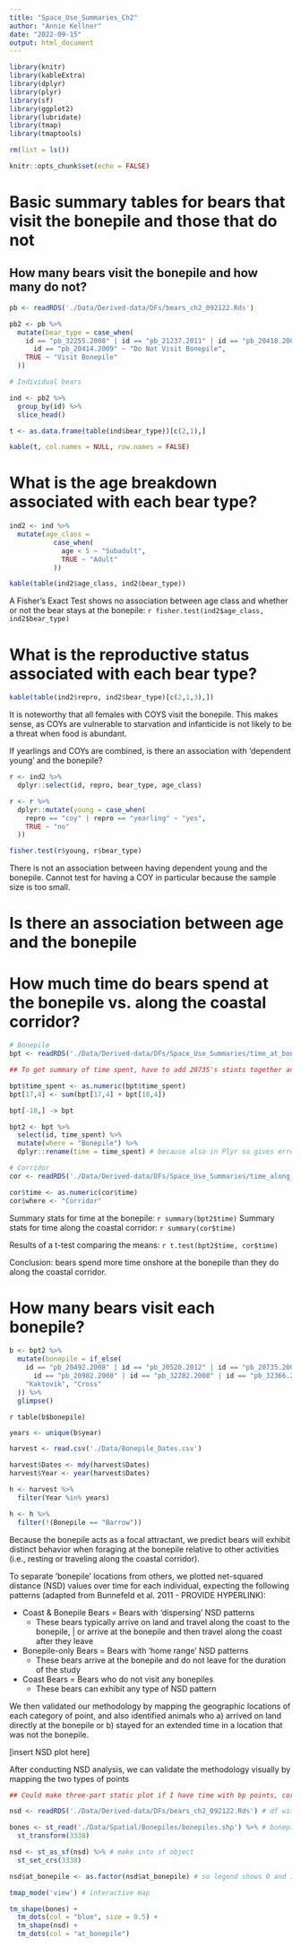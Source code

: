 ```yaml
---
title: "Space_Use_Summaries_Ch2"
author: "Annie Kellner"
date: "2022-09-15"
output: html_document
---
```


```r

library(knitr)
library(kableExtra)
library(dplyr)
library(plyr)
library(sf)
library(ggplot2)
library(lubridate)
library(tmap)
library(tmaptools)

rm(list = ls())

knitr::opts_chunk$set(echo = FALSE)

```

# Basic summary tables for bears that visit the bonepile and those that do not

## How many bears visit the bonepile and how many do not?


```r

pb <- readRDS('./Data/Derived-data/DFs/bears_ch2_092122.Rds')

pb2 <- pb %>%
  mutate(bear_type = case_when(
    id == "pb_32255.2008" | id == "pb_21237.2011" | id == "pb_20418.2005" | 
      id == "pb_20414.2009" ~ "Do Not Visit Bonepile",
    TRUE ~ "Visit Bonepile"
  ))

# Individual bears

ind <- pb2 %>%
  group_by(id) %>%
  slice_head() 

t <- as.data.frame(table(ind$bear_type))[c(2,1),]

kable(t, col.names = NULL, row.names = FALSE)

```

# What is the age breakdown associated with each bear type?

```r

ind2 <- ind %>%
  mutate(age_class = 
           case_when(
             age < 5 ~ "Subadult",
             TRUE ~ "Adult"
           ))

kable(table(ind2$age_class, ind2$bear_type))

```

A Fisher's Exact Test shows no association between age class and whether or not the bear stays at the bonepile: 
`r fisher.test(ind2$age_class, ind2$bear_type)`


# What is the reproductive status associated with each bear type?


```r

kable(table(ind2$repro, ind2$bear_type)[c(2,1,3),])

```

It is noteworthy that all females with COYS visit the bonepile. This makes sense, as COYs are vulnerable to starvation and infanticide is not likely to be a threat when food is abundant. 

If yearlings and COYs are combined, is there an association with 'dependent young' and the bonepile?

```r

r <- ind2 %>%
  dplyr::select(id, repro, bear_type, age_class) 

r <- r %>%
  dplyr::mutate(young = case_when( 
    repro == "coy" | repro == "yearling" ~ "yes",
    TRUE ~ "no"
  ))

fisher.test(r$young, r$bear_type)
```

There is not an association between having dependent young and the bonepile. Cannot test for having a COY in particular because the sample size is too small. 

# Is there an association between age and the bonepile


# How much time do bears spend at the bonepile vs. along the coastal corridor?

```r

# Bonepile
bpt <- readRDS('./Data/Derived-data/DFs/Space_Use_Summaries/time_at_bonepile.Rds')

## To get summary of time spent, have to add 20735's stints together and remove second entry

bpt$time_spent <- as.numeric(bpt$time_spent)
bpt[17,4] <- sum(bpt[17,4] + bpt[18,4])

bpt[-18,] -> bpt

bpt2 <- bpt %>%
  select(id, time_spent) %>%
  mutate(where = "Bonepile") %>%
  dplyr::rename(time = time_spent) # because also in Plyr so gives error

# Corridor
cor <- readRDS('./Data/Derived-data/DFs/Space_Use_Summaries/time_along_corr.Rds')

cor$time <- as.numeric(cor$time)
cor$where <- "Corridor"

```

Summary stats for time at the bonepile: `r summary(bpt2$time)`
Summary stats for time along the coastal corridor: `r summary(cor$time)`

Results of a t-test comparing the means: `r t.test(bpt2$time, cor$time)`

Conclusion: bears spend more time onshore at the bonepile than they do along the coastal corridor.


# How many bears visit each bonepile?

```r

b <- bpt2 %>%
  mutate(bonepile = if_else(
    id == "pb_20492.2008" | id == "pb_20520.2012" | id == "pb_20735.2009" | id == "pb_20966.2008" | 
      id == "pb_20982.2008" | id == "pb_32282.2008" | id == "pb_32366.2011" | id == "pb_32608.2008",
    "Kaktovik", "Cross"
  )) %>%
  glimpse()
```

`r table(b$bonepile)`

```r

years <- unique(b$year)

harvest <- read.csv('./Data/Bonepile_Dates.csv')

harvest$Dates <- mdy(harvest$Dates)
harvest$Year <- year(harvest$Dates)

h <- harvest %>%
  filter(Year %in% years) 

h <- h %>%
  filter(!(Bonepile == "Barrow"))
```





Because the bonepile acts as a focal attractant, we predict bears will exhibit distinct behavior when foraging at the bonepile relative to other activities (i.e., resting or traveling along the coastal corridor). 

To separate 'bonepile' locations from others, we plotted net-squared distance (NSD) values over time for each individual, expecting the following patterns (adapted from Bunnefeld et al. 2011 - PROVIDE HYPERLINK): 

  * Coast & Bonepile Bears = Bears with 'dispersing' NSD patterns
    + These bears typically arrive on land and travel along the coast to the bonepile,
    | or arrive at the bonepile and then travel along the coast after they leave
    
  * Bonepile-only Bears = Bears with 'home range' NSD patterns
    + These bears arrive at the bonepile and do not leave for the duration of the study
    
  * Coast Bears = Bears who do not visit any bonepiles
    + These bears can exhibit any type of NSD pattern

We then validated our methodology by mapping the geographic locations of each category of point, and also identified animals who a) arrived on land directly at the bonepile or b) stayed for an extended time in a location that was not the bonepile. 

[insert NSD plot here]


After conducting NSD analysis, we can validate the methodology visually by mapping the two types of points

```r

## Could make three-part static plot if I have time with bp points, corridor points, and both

nsd <- readRDS('./Data/Derived-data/DFs/bears_ch2_092122.Rds') # df with at_bonepile

bones <- st_read('./Data/Spatial/Bonepiles/bonepiles.shp') %>% # bonepile shp
  st_transform(3338)

nsd <- st_as_sf(nsd) %>% # make into sf object
  st_set_crs(3338) 

nsd$at_bonepile <- as.factor(nsd$at_bonepile) # so legend shows 0 and 1 rather than 0-1 continuous scale

tmap_mode('view') # interactive map

tm_shape(bones) + 
  tm_dots(col = "blue", size = 0.5) + 
  tm_shape(nsd) + 
  tm_dots(col = "at_bonepile")

```






